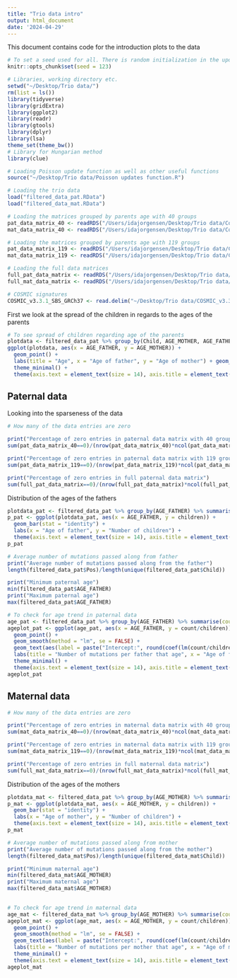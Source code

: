 ```yaml
---
title: "Trio data intro"
output: html_document
date: '2024-04-29'
---
```


This document contains code for the introduction plots to the data

```r
# To set a seed used for all. There is random initialization in the update functions
knitr::opts_chunk$set(seed = 123)
```

```r
# Libraries, working directory etc.
setwd("~/Desktop/Trio data/")
rm(list = ls())
library(tidyverse)
library(gridExtra)
library(ggplot2)
library(readr)
library(gtools)
library(dplyr)
library(lsa)
theme_set(theme_bw())
# Library for Hungarian method
library(clue)
```

```r
# Loading Poisson update function as well as other useful functions
source("~/Desktop/Trio data/Poisson updates function.R")
```

```r
# Loading the trio data
load("filtered_data_pat.RData")
load("filtered_data_mat.RData")

# Loading the matrices grouped by parents age with 40 groups
pat_data_matrix_40 <- readRDS("/Users/idajorgensen/Desktop/Trio data/CountMat_PaternalMutations_grouped_40.rds")
mat_data_matrix_40 <- readRDS("/Users/idajorgensen/Desktop/Trio data/CountMat_MaternalMutations_grouped_40.rds")

# Loading the matrices grouped by parents age with 119 groups
pat_data_matrix_119 <- readRDS("/Users/idajorgensen/Desktop/Trio data/CountMat_PaternalMutations_grouped_119.rds")
mat_data_matrix_119 <- readRDS("/Users/idajorgensen/Desktop/Trio data/CountMat_MaternalMutations_grouped_119.rds")

# Loading the full data matrices
full_pat_data_matrix <- readRDS("/Users/idajorgensen/Desktop/Trio data/CountMat_PaternalMutations.rds")
full_mat_data_matrix <- readRDS("/Users/idajorgensen/Desktop/Trio data/CountMat_MaternalMutations.rds")

# COSMIC signatures
COSMIC_v3.3.1_SBS_GRCh37 <- read.delim("~/Desktop/Trio data/COSMIC_v3.3.1_SBS_GRCh37.txt")
```


First we look at the spread of the children in regards to the ages of the parents
```r
# To see spread of children regarding age of the parents
plotdata <- filtered_data_pat %>% group_by(Child, AGE_MOTHER, AGE_FATHER) %>% summarise(count = length(Pos))
ggplot(plotdata, aes(x = AGE_FATHER, y = AGE_MOTHER)) +
  geom_point() +
  labs(title = "Age", x = "Age of father", y = "Age of mother") + geom_jitter(width = 0.5, height = 0.5) +
  theme_minimal() + 
  theme(axis.text = element_text(size = 14), axis.title = element_text(size = 14))
```


## Paternal data
Looking into the sparseness of the data
```r
# How many of the data entries are zero

print("Percentage of zero entries in paternal data matrix with 40 groups")
sum(pat_data_matrix_40==0)/(nrow(pat_data_matrix_40)*ncol(pat_data_matrix_40))*100

print("Percentage of zero entries in paternal data matrix with 119 groups")
sum(pat_data_matrix_119==0)/(nrow(pat_data_matrix_119)*ncol(pat_data_matrix_119))*100

print("Percentage of zero entries in full paternal data matrix")
sum(full_pat_data_matrix==0)/(nrow(full_pat_data_matrix)*ncol(full_pat_data_matrix))*100

```

Distribution of the ages of the fathers
```r
plotdata_pat <- filtered_data_pat %>% group_by(AGE_FATHER) %>% summarise(children = length(unique(Child)))
p_pat <- ggplot(plotdata_pat, aes(x = AGE_FATHER, y = children)) +
  geom_bar(stat = "identity") +
  labs(x = "Age of father", y = "Number of children") + 
  theme(axis.text = element_text(size = 14), axis.title = element_text(size = 14))
p_pat
```

```r
# Average number of mutations passed along from father
print("Average number of mutations passed along from the father")
length(filtered_data_pat$Pos)/length(unique(filtered_data_pat$Child))

print("Minimum paternal age")
min(filtered_data_pat$AGE_FATHER)
print("Maximum paternal age")
max(filtered_data_pat$AGE_FATHER)
```

```r
# To check for age trend in paternal data
age_pat <- filtered_data_pat %>% group_by(AGE_FATHER) %>% summarise(count = length(Pos), children = length(unique(Child)))
ageplot_pat <- ggplot(age_pat, aes(x = AGE_FATHER, y = count/children)) +
  geom_point() +
  geom_smooth(method = "lm", se = FALSE) + 
  geom_text(aes(label = paste("Intercept:", round(coef(lm(count/children ~ AGE_FATHER, data = age_pat))[1], 2), "Slope:", round(coef(lm(count/children ~ AGE_FATHER, data = age_pat))[2], 2))), x = -Inf, y = Inf, hjust = 0, vjust = 1, size = 5) + 
  labs(title = "Number of mutations per father that age", x = "Age of father", y = "Number of mutations per father") +
  theme_minimal() + 
  theme(axis.text = element_text(size = 14), axis.title = element_text(size = 14))
ageplot_pat
```



## Maternal data


```r
# How many of the data entries are zero

print("Percentage of zero entries in maternal data matrix with 40 groups")
sum(mat_data_matrix_40==0)/(nrow(mat_data_matrix_40)*ncol(mat_data_matrix_40))*100

print("Percentage of zero entries in maternal data matrix with 119 groups")
sum(mat_data_matrix_119==0)/(nrow(mat_data_matrix_119)*ncol(mat_data_matrix_119))*100

print("Percentage of zero entries in full maternal data matrix")
sum(full_mat_data_matrix==0)/(nrow(full_mat_data_matrix)*ncol(full_mat_data_matrix))*100
```


Distribution of the ages of the mothers
```r
plotdata_mat <- filtered_data_pat %>% group_by(AGE_MOTHER) %>% summarise(children = length(unique(Child)))
p_mat <- ggplot(plotdata_mat, aes(x = AGE_MOTHER, y = children)) +
  geom_bar(stat = "identity") + 
  labs(x = "Age of mother", y = "Number of children") + 
  theme(axis.text = element_text(size = 14), axis.title = element_text(size = 14))
p_mat
```


```r
# Average number of mutations passed along from mother
print("Average number of mutations passed along from the mother")
length(filtered_data_mat$Pos)/length(unique(filtered_data_mat$Child))

print("Minimum maternal age")
min(filtered_data_mat$AGE_MOTHER)
print("Maximum maternal age")
max(filtered_data_mat$AGE_MOTHER)
   
```


```r
# To check for age trend in maternal data
age_mat <- filtered_data_mat %>% group_by(AGE_MOTHER) %>% summarise(count = length(Pos), children = length(unique(Child)))
ageplot_mat <- ggplot(age_mat, aes(x = AGE_MOTHER, y = count/children)) +
  geom_point() +
  geom_smooth(method = "lm", se = FALSE) + 
  geom_text(aes(label = paste("Intercept:", round(coef(lm(count/children ~ AGE_MOTHER, data = age_mat))[1], 2), "Slope:", round(coef(lm(count/children ~ AGE_MOTHER, data = age_mat))[2], 2))), x = -Inf, y = Inf, hjust = 0, vjust = 1, size = 5) + 
  labs(title = "Number of mutations per mother that age", x = "Age of mother", y = "Number of mutations per mother") +
  theme_minimal() + 
  theme(axis.text = element_text(size = 14), axis.title = element_text(size = 14))
ageplot_mat
```
